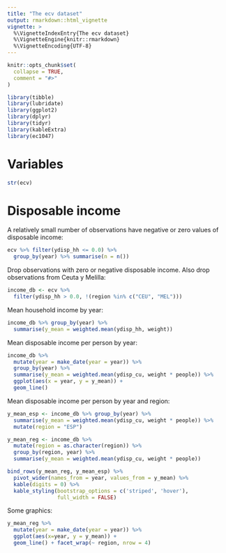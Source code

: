 ```yaml
---
title: "The ecv dataset"
output: rmarkdown::html_vignette
vignette: >
  %\VignetteIndexEntry{The ecv dataset}
  %\VignetteEngine{knitr::rmarkdown}
  %\VignetteEncoding{UTF-8}
---
```


```r
knitr::opts_chunk$set(
  collapse = TRUE,
  comment = "#>"
)
```

```r
library(tibble)
library(lubridate)
library(ggplot2)
library(dplyr)
library(tidyr)
library(kableExtra)
library(ec1047)
```

# Variables
```r
str(ecv)
```

# Disposable income

A relatively small number of observations have negative or zero values of disposable income:
```r
ecv %>% filter(ydisp_hh <= 0.0) %>% 
  group_by(year) %>% summarise(n = n())
```

Drop observations with zero or negative disposable income. Also drop observations from Ceuta y Melilla:
```r
income_db <- ecv %>% 
  filter(ydisp_hh > 0.0, !(region %in% c("CEU", "MEL")))
```

Mean household income by year:
```r
income_db %>% group_by(year) %>%
  summarise(y_mean = weighted.mean(ydisp_hh, weight))
```

Mean disposable income per person by year:
```r
income_db %>%
  mutate(year = make_date(year = year)) %>% 
  group_by(year) %>%
  summarise(y_mean = weighted.mean(ydisp_cu, weight * people)) %>%
  ggplot(aes(x = year, y = y_mean)) + 
  geom_line()
```

Mean disposable income per person by year and region:
```r
y_mean_esp <- income_db %>% group_by(year) %>%
  summarise(y_mean = weighted.mean(ydisp_cu, weight * people)) %>%
  mutate(region = "ESP")

y_mean_reg <- income_db %>%
  mutate(region = as.character(region)) %>% 
  group_by(region, year) %>%
  summarise(y_mean = weighted.mean(ydisp_cu, weight * people)) 

bind_rows(y_mean_reg, y_mean_esp) %>%
  pivot_wider(names_from = year, values_from = y_mean) %>%
  kable(digits = 0) %>%
  kable_styling(bootstrap_options = c('striped', 'hover'), 
                full_width = FALSE)
```

Some graphics:
```r
y_mean_reg %>%
  mutate(year = make_date(year = year)) %>%
  ggplot(aes(x=year, y = y_mean)) +
  geom_line() + facet_wrap(~ region, nrow = 4)
```

